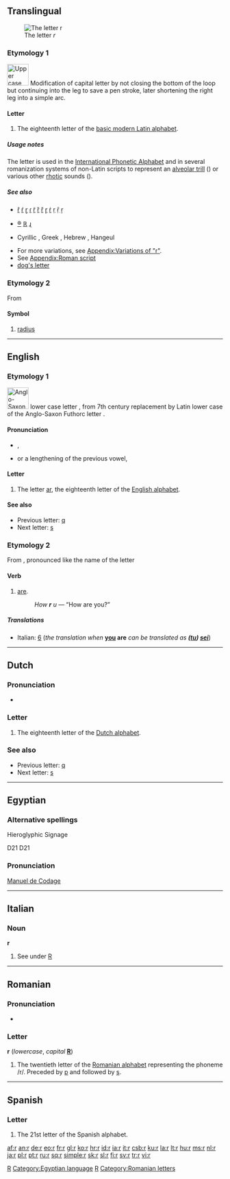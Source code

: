 {{wikipedia}}
{{also|R|г|Appendix:Variations of "r"}}
==Translingual==
{{mul-script}}
[[Image:Latin R.png|thumb|The letter ''r'']]

===Etymology 1===
[[Image:RomanR-01.png|left|50px|Upper case R, the source for lower case ''r'']]
Modification of capital letter {{term|R}} by not closing the bottom of the loop but continuing into the leg to save a pen stroke, later shortening the right leg into a simple arc.
<br clear="left" />

====Letter====
{{mul-letter|upper=R|lower=r|script=Latn}}

# The eighteenth letter of the [[Appendix:Latin script|basic modern Latin alphabet]].

=====Usage notes=====
The letter {{term|r}} is used in the [[International Phonetic Alphabet]] and in several romanization systems of non-Latin scripts to represent an [[w:Alveolar trill|alveolar trill]] ({{IPA|[r]}}) or various other [[rhotic]] sounds ({{IPA|/r/}}).

=====See also=====
* {{qualifier|select forms with diacritics}} [[ř]] [[ŕ]] [[ɽ]] [[ɾ]] [[r̃]] [[ȑ]] [[ȓ]] [[ɼ]] [[ṙ]] [[ṛ]] [[ṝ]] [[ṟ]]
* {{qualifier|select symbols}} [[®]] [[ℝ]] [[ɻ]]
* {{qualifier|other scripts}} Cyrillic {{term|sc=Cyrl|р|tr=r}} {{term|sc=Cyrl|я|tr=ja}}, Greek {{term|sc=Grek|ρ|tr=r||rho}}, Hebrew {{term|sc=Hebr|ר|tr=r||resh}}, Hangeul {{term|sc=Hang|ㄹ|tr=r||rieul}}
* For more variations, see [[Appendix:Variations of "r"]].
* See [[Appendix:Roman script]]
* [[dog's letter]]

===Etymology 2===
From {{term|radius}}

====Symbol====
{{infl|mul|symbol}}

# {{engineering|geometry}} [[radius]]

----

==English==

===Etymology 1===
[[Image:Runic letter raido.png|left|50px|Anglo-Saxon Futhorc letter ᚱ, the Old English letter replaced by Latin r]]
{{etyl|ang}} lower case letter {{term|r}}, from 7th century replacement by Latin lower case {{term|r|lang=la}} of the Anglo-Saxon Futhorc letter {{term|ᚱ}}.<br clear="left"/>

====Pronunciation====
* {{sense|letter name}} {{a|non-rhotic}} {{IPA|/ɑ(ɹ)/}}, {{a|rhotic}} {{IPA|/ɑɹ/}}
* {{sense|phoneme}} {{a|non-rhotic}} {{IPA|/ɹ/}} or a lengthening of the previous vowel, {{a|rhotic}} {{IPA|/ɹ/}}
: {{audio|En-uk-r.ogg|Audio (UK)}}
: {{audio|En-us-r.ogg|Audio (US)}}

====Letter====
{{infl|en|letter|lower case||upper case|R}}

# The letter [[ar]], the eighteenth letter of the [[Appendix:Roman script|English alphabet]].

====See also====
* Previous letter: [[q]]
* Next letter: [[s]]

===Etymology 2===
From {{term|are}}, pronounced like the name of the letter {{term|r}}

====Verb====
{{infl|en|verb form||conjugated form of|b}}

# {{context|text messaging|slang}} [[are]].
#: ''How '''r''' u'' — “How are you?”

=====Translations=====
* Italian: [[6]] (''the translation when'' '''[[you]] are''' ''can be translated as '''([[tu#Italian|tu]]) [[sei#Italian|sei]]''''')

----

==Dutch==

===Pronunciation===
* {{sense|letter name}} {{IPA|/ɛr/|lang=nl}}

===Letter===
{{infl|nl|letter|lower case||upper case|R}}

# The eighteenth letter of the [[Dutch alphabet]].

===See also===
* Previous letter: [[q#Dutch|q]]
* Next letter: [[s#Dutch|s]]

----

==Egyptian==

===Alternative spellings===
;Hieroglyphic Signage
<hiero>D21</hiero>
D21

===Pronunciation===
[[w:Manuel de Codage|Manuel de Codage]]

[[Category:Baseball|R]]
[[Category:Egyptian language]]
[[Category:IPA symbols|R]]

----

==Italian==

===Noun===
'''r''' {{m|f|inv}}

# See under [[R#Italian|R]]

----

==Romanian==

===Pronunciation===
* {{IPA|/re/|/er/|lang=ro}}

===Letter===
'''r''' (''lowercase'', ''capital'' '''[[R]]''')

# The twentieth letter of the [[Romanian alphabet]] representing the phoneme /r/. Preceded by [[p]] and followed by [[s]].

[[Category:Romanian letters]]

----
==Spanish==

===Letter===
{{infl|es|letter|lower case||upper case|R}}

# The 21st letter of the Spanish alphabet.

[[af:r]]
[[an:r]]
[[de:r]]
[[eo:r]]
[[fr:r]]
[[gl:r]]
[[ko:r]]
[[hr:r]]
[[id:r]]
[[ia:r]]
[[it:r]]
[[csb:r]]
[[ku:r]]
[[la:r]]
[[lt:r]]
[[hu:r]]
[[ms:r]]
[[nl:r]]
[[ja:r]]
[[pl:r]]
[[pt:r]]
[[ru:r]]
[[sq:r]]
[[simple:r]]
[[sk:r]]
[[sl:r]]
[[fi:r]]
[[sv:r]]
[[tr:r]]
[[vi:r]]